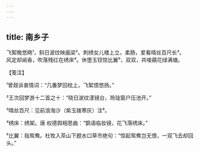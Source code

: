 ```yaml
---
---
---
```

title: 南乡子
---







飞絮晚悠飏¹，斜日波纹映画梁²。刺绣女儿楼上立，柔肠，爱看晴丝百尺长³。　　风定却闻香，吹落残红在绣床⁴。休堕玉钗惊比翼⁵，双双，共唼蘋花绿满塘。





【笺注】


¹曾觌诉衷情词：“几番梦回枕上，飞絮恨悠扬。”

²王次回梦游十二首之十：“晓日波纹漾镜台，玲珑窗户压池开。”

³晴丝百尺：见前浪淘沙（紫玉拨寒灰）注⁸。

⁴绣床：绣架。唐 权德舆相思曲：“鹊语临妆镜，花飞落绣床。”

⁵比翼：指鸳鸯。杜牧入茶山下题水口草市绝句：“惊起鸳鸯岂无恨，一双飞去却回头。”